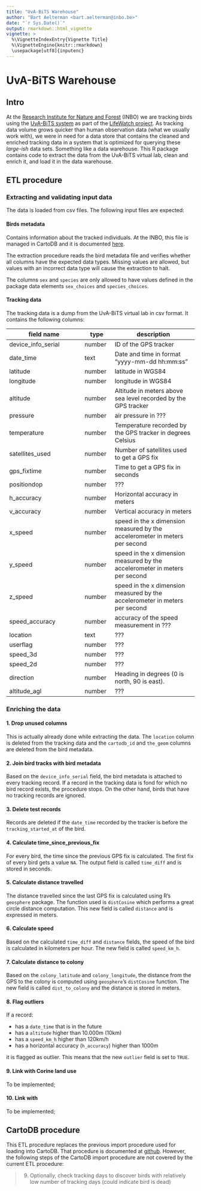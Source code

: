 ```yaml
---
title: "UvA-BiTS Warehouse"
author: "Bart Aelterman <bart.aelterman@inbo.be>"
date: "`r Sys.Date()`"
output: rmarkdown::html_vignette
vignette: >
  %\VignetteIndexEntry{Vignette Title}
  %\VignetteEngine{knitr::rmarkdown}
  \usepackage[utf8]{inputenc}
---
```


# UvA-BiTS Warehouse

## Intro

At the [Research Institute for Nature and Forest](http://www.inbo.be) (INBO) we are tracking birds using the [UvA-BiTS system](http://www.uva-bits.nl/) as part of the [LifeWatch project](http://www.lifewatch.inbo.be). As tracking data volume grows quicker than human observation data (what we usually work with), we were in need for a data store that contains the cleaned and enriched tracking data in a system that is optimized for querying these *large-ish* data sets. Something like a data warehouse. This R package contains code to extract the data from the UvA-BiTS virtual lab, clean and enrich it, and load it in the data warehouse.

## ETL procedure

### Extracting and validating input data

The data is loaded from csv files. The following input files are expected:

#### Birds metadata

Contains information about the tracked individuals. At the INBO, this file is managed in CartoDB and it is documented [here](https://github.com/LifeWatchINBO/bird-tracking/tree/master/cartodb#bird_tracking-table).

The extraction procedure reads the bird metadata file and verifies whether all columns have the expected data types. Missing values are allowed, but values with an incorrect data type will cause the extraction to halt.

The columns `sex` and `species` are only allowed to have values defined in the package data elements `sex_choices` and `species_choices`.

#### Tracking data

The tracking data is a dump from the UvA-BiTS virtual lab in csv format. It contains the following columns:

| field name | type | description |
| ---------- | ---- | ----------- |
| device_info_serial | number | ID of the GPS tracker |
| date_time | text | Date and time in format "yyyy-mm-dd hh:mm:ss" |
| latitude | number | latitude in WGS84 |
| longitude | number | longitude in WGS84 |
| altitude | number | Altitude in meters above sea level recorded by the GPS tracker |
| pressure | number | air pressure in ??? |
| temperature | number | Temperature recorded by the GPS tracker in degrees Celsius |
| satellites_used | number | Number of satellites used to get a GPS fix |
| gps_fixtime | number | Time to get a GPS fix in seconds |
| positiondop | number | ??? |
| h_accuracy | number | Horizontal accuracy in meters |
| v_accuracy | number | Vertical accuracy in meters |
| x_speed | number | speed in the x dimension measured by the accelerometer in meters per second |
| y_speed | number | speed in the x dimension measured by the accelerometer in meters per second |
| z_speed | number | speed in the x dimension measured by the accelerometer in meters per second |
| speed_accuracy | number | accuracy of the speed measurement in ??? |
| location | text | ??? |
| userflag | number | ??? |
| speed_3d | number | ??? |
| speed_2d | number | ??? |
| direction | number | Heading in degrees (0 is north, 90 is east). |
| altitude_agl | number | ??? |

### Enriching the data

#### 1. Drop unused columns

This is actually already done while extracting the data. The `location` column is deleted from the tracking data and the `cartodb_id` and `the_geom` columns are deleted from the bird metadata.

#### 2. Join bird tracks with bird metadata

Based on the `device_info_serial` field, the bird metadata is attached to every tracking record. If a record in the tracking data is fond for which no bird record exists, the procedure stops. On the other hand, birds that have no tracking records are ignored.

#### 3. Delete test records

Records are deleted if the `date_time` recorded by the tracker is before the `tracking_started_at` of the bird.

#### 4. Calculate time_since_previous_fix

For every bird, the time since the previous GPS fix is calculated. The first fix of every bird gets a value `NA`. The output field is called `time_diff` and is stored in seconds.

#### 5. Calculate distance travelled

The distance travelled since the last GPS fix is calculated using R's `geosphere` package. The function used is `distCosine` which performs a great circle distance computation. This new field is called `distance` and is expressed in meters.

#### 6. Calculate speed

Based on the calculated `time_diff` and `distance` fields, the speed of the bird is calculated in kilometers per hour. The new field is called `speed_km_h`. 

#### 7. Calculate distance to colony

Based on the `colony_latitude` and `colony_longitude`, the distance from the GPS to the colony is computed using `geosphere`'s `distCosine` function. The new field is called `dist_to_colony` and the distance is stored in meters.

#### 8. Flag outliers

If a record:

* has a `date_time` that is in the future
* has a `altitude` higher than 10.000m (10km)
* has a `speed_km_h` higher than 120km/h
* has a horizontal accuracy (`h_accuracy`) higher than 1000m

it is flagged as outlier. This means that the new `outlier` field is set to `TRUE`.

#### 9. Link with Corine land use

To be implemented;

#### 10. Link with 

To be implemented;

## CartoDB procedure

This ETL procedure replaces the previous import procedure used for loading into CartoDB. That procedure is documented at [github](https://github.com/LifeWatchINBO/bird-tracking/blob/master/cartodb/import-procedure.md). However, the following steps of the CartoDB import procedure are not covered by the current ETL procedure:

> 9. Optionally, check tracking days to discover birds with relatively low number of tracking days (could indicate bird is dead)


